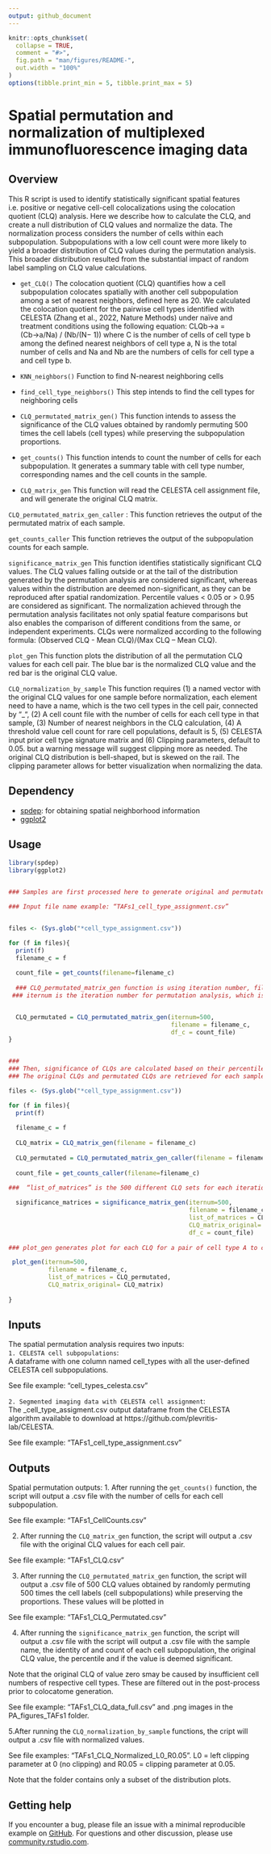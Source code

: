 ```yaml
---
output: github_document
---
```


<!-- README.md is generated from README.Rmd. Please edit that file -->

```r
knitr::opts_chunk$set(
  collapse = TRUE,
  comment = "#>",
  fig.path = "man/figures/README-",
  out.width = "100%"
)
options(tibble.print_min = 5, tibble.print_max = 5)
```

# Spatial permutation and normalization of multiplexed immunofluorescence imaging data

<!-- badges: start -->
<!-- badges: end -->

## Overview
This R script is used to identify statistically significant spatial features i.e. positive or negative cell-cell colocalizations using the colocation quotient (CLQ) analysis. Here we describe how to calculate the CLQ, and create a null distribution of CLQ values and normalize the data. The normalization process considers the number of cells within each subpopulation. Subpopulations with a low cell count were more likely to yield a broader distribution of CLQ values during the permutation analysis. This broader distribution resulted from the substantial impact of random label sampling on CLQ value calculations.

* `get_CLQ()` The colocation quotient (CLQ) quantifies how a cell subpopulation colocates spatially with another cell subpopulation among a set of nearest neighbors, defined here as 20. We calculated the colocation quotient for the pairwise cell types identified with CELESTA (Zhang et al., 2022, Nature Methods) under naïve and treatment conditions using the following equation: CLQb→a = (Cb→a/Na) / (Nb/(N− 1)) where C is the number of cells of cell type b among the defined nearest neighbors of cell type a, N is the total number of cells and Na and Nb are the numbers of cells for cell type a and cell type b.

* `KNN_neighbors()` Function to find N-nearest neighboring cells

* `find_cell_type_neighbors()` This step intends to find the cell types for neighboring cells

* `CLQ_permutated_matrix_gen()` This function intends to assess the significance of the CLQ values obtained by randomly permuting 500 times the cell labels (cell types) while preserving the subpopulation proportions. 

* `get_counts()` This function intends to count the number of cells for each subpopulation. It generates a summary table with cell type number, corresponding names and the cell counts in the sample.

* `CLQ_matrix_gen` This function will read the CELESTA cell assignment file, and will generate the original CLQ matrix. 

`CLQ_permutated_matrix_gen_caller` : This function retrieves the output of the permutated matrix of each sample. 
 
`get_counts_caller` This function retrieves the output of the subpopulation counts for each sample. 

`significance_matrix_gen` This function identifies statistically significant CLQ values. The CLQ values falling outside or at the tail of the distribution generated by the permutation analysis are considered significant, whereas values within the distribution are deemed non-significant, as they can be reproduced after spatial randomization. Percentile values < 0.05 or > 0.95 are considered as significant. The normalization achieved through the permutation analysis facilitates not only spatial feature comparisons but also enables the comparison of different conditions from the same, or independent experiments. CLQs were normalized according to the following formula: (Observed CLQ - Mean CLQ)/(Max CLQ – Mean CLQ).

`plot_gen` This function plots the distribution of all the permutation CLQ values for each cell pair. The blue bar is the normalized CLQ value and the red bar is the original CLQ value. 

`CLQ_normalization_by_sample` This function requires (1) a named vector with the original CLQ values for one sample before normalization, each element need to have a name, which is the two cell types in the cell pair, connected by "_", (2) A cell count file with the number of cells for each cell type in that sample, (3) Number of nearest neighbors in the CLQ calculation, (4) A threshold value cell count for rare cell populations, default is 5, (5) CELESTA input prior cell type signature matrix and (6) Clipping parameters, default to 0.05. but a warning message will suggest clipping more as needed. The original CLQ distribution is bell-shaped, but is skewed on the rail. The clipping parameter allows for better visualization when normalizing the data. 

## Dependency

- [spdep](https://cran.r-project.org/web/packages/spdep/index.html): for obtaining spatial neighborhood information
- [ggplot2](https://cran.r-project.org/web/packages/ggplot2/index.html)

## Usage

```r
library(spdep)
library(ggplot2)


### Samples are first processed here to generate original and permutated CLQs for each cell to cell pair in a given sample. 

### Input file name example: “TAFs1_cell_type_assignment.csv”


files <- (Sys.glob("*cell_type_assignment.csv"))

for (f in files){
  print(f)
  filename_c = f
  
  count_file = get_counts(filename=filename_c)
  
  ### CLQ_permutated_matrix_gen function is using iteration number, filename and the count_file generated in the previous step. This function is dependent on multiple functions [get_CLQ(), KNN_neighbors(), find_cell_type_neighbors()]
 ### iternum is the iteration number for permutation analysis, which is set to 500. 


  CLQ_permutated = CLQ_permutated_matrix_gen(iternum=500, 
                                             filename = filename_c,
                                             df_c = count_file)
}


### 
### Then, significance of CLQs are calculated based on their percentile. 
### The original CLQs and permutated CLQs are retrieved for each sample through the functions [CLQ_matrix_gen(), CLQ_permutated_matrix_gen_caller(),get_counts_caller() ]

files <- (Sys.glob("*cell_type_assignment.csv"))

for (f in files){
  print(f)
  
  filename_c = f
  
  CLQ_matrix = CLQ_matrix_gen(filename = filename_c)
  
  CLQ_permutated = CLQ_permutated_matrix_gen_caller(filename = filename_c)
  
  count_file = get_counts_caller(filename=filename_c)
 
###  “list_of_matrices” is the 500 different CLQ sets for each iteration.  

  significance_matrices = significance_matrix_gen(iternum=500,
                                                  filename = filename_c,
                                                  list_of_matrices = CLQ_permutated,
                                                  CLQ_matrix_original= CLQ_matrix,
                                                  df_c = count_file)
  
### plot_gen generates plot for each CLQ for a pair of cell type A to cell type B. It retrieves the permutated CLQ values from CLQ_permutated, and the original CLQ values from CLQ_matrix.

 plot_gen(iternum=500,
           filename = filename_c,
           list_of_matrices = CLQ_permutated,
           CLQ_matrix_original= CLQ_matrix)
  
}
```

## Inputs
The spatial permutation analysis requires two inputs:<br/>
`1. CELESTA cell subpopulations`: <br/>
A dataframe with one column named cell_types with all the user-defined CELESTA cell subpopulations. <br/>

See file example: “cell_types_celesta.csv”

`2. Segmented imaging data with CELESTA cell assignment`:<br/> 
The _cell_type_assigment.csv output dataframe from the CELESTA algorithm available to download at https://github.com/plevritis-lab/CELESTA. 

See file example: “TAFs1_cell_type_assignment.csv”


## Outputs
Spatial permutation outputs:
1. After running the `get_counts()` function, the script will output a .csv file with the number of cells for each cell subpopulation. <br/>

See file example: “TAFs1_CellCounts.csv”

2. After running the `CLQ_matrix_gen` function, the script will output a .csv file with the original CLQ values for each cell pair. 

See file example: “TAFs1_CLQ.csv”

3. After running the `CLQ_permutated_matrix_gen` function, the script will output a .csv file of 500 CLQ values obtained by randomly permuting 500 times the cell labels (cell subpopulations) while preserving the proportions. These values will be plotted in 

See file example: “TAFs1_CLQ_Permutated.csv”

4. After running the `significance_matrix_gen` function, the script will output a .csv file with the script will output a .csv file with the sample name, the identity of and count of each cell subpopulation, the original CLQ value, the percentile and if the value is deemed significant.

Note that the original CLQ of value zero smay be caused by insufficient cell numbers of respective cell types. These are filtered out in the post-process prior to colocatome generation. 

See file example: “TAFs1_CLQ_data_full.csv” and .png images in the PA_figures_TAFs1 folder.

5.After running the `CLQ_normalization_by_sample` functions, the cript will output a .csv file with normalized values.

See file examples: "TAFs1_CLQ_Normalized_L0_R0.05". L0 = left clipping parameter at 0 (no clipping) and R0.05 = clipping parameter at 0.05.

Note that the folder contains only a subset of the distribution plots.

## Getting help
If you encounter a bug, please file an issue with a minimal reproducible example on [GitHub](https://github.com/plevritis-lab/Spatial_Permutation/issues). For questions and other discussion, please use [community.rstudio.com](https://community.rstudio.com/). 
